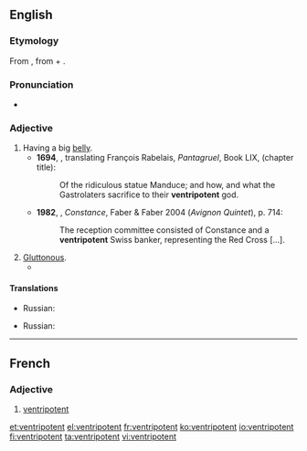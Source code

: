 ==English==
===Etymology===
From {{etyl|frm}} {{term|ventripotent|lang=fr}}, from {{etyl|la}} {{term|venter||belly}} + {{term|potens||powerful}}.

===Pronunciation===
*{{a|UK}} {{IPA|/vɛnˈtɹɪpətənt/}}

===Adjective===
{{en-adj}}

# Having a big [[belly]].
#*'''1694''', {{w|Thomas Urquhart}}, translating François Rabelais, ''Pantagruel'', Book LIX, (chapter title):
#*:Of the ridiculous statue Manduce; and how, and what the Gastrolaters sacrifice to their '''ventripotent''' {{transterm|ventripotent|lang=fr}} god.
#*'''1982''', {{w|Lawrence Durrell}}, ''Constance'', Faber & Faber 2004 (''Avignon Quintet''), p. 714:
#*:The reception committee consisted of Constance and a '''ventripotent''' Swiss banker, representing the Red Cross [...].
# [[gluttonous|Gluttonous]].
#* {{quote-book|passage=I'm sure your being so '''ventripotent''' is useful in county fair competitions, George, but it's driving our bakery into the ground, so we're replacing you.
|year=2008
|author=A. C. Kemp
|pageurl=http://books.google.ca/books?id=cBPEtY2s5UEC&pg=PA198&dq=ventripotent+-%22their+ventripotent+God%22&hl=en&sa=X&ei=aNQ1T9KfHaOpiAKi84ycCg&redir_esc=y#v=onepage&q=ventripotent%20-%22their%20ventripotent%20God%22&f=false
|page=198
|title=The Perfect Insult for Every Occasion
|isbn=978-1-59869-327-0}}

====Translations====
{{trans-top|Having a big belly}}
* Russian: {{t|ru|пузатый}}
{{trans-mid}}
{{trans-bottom}}

{{trans-top|Gluttonous}}
* Russian: {{t|ru|прожорливый}}
{{trans-mid}}
{{trans-bottom}}

----

==French==

===Adjective===
{{fr-adj|m}}

# [[#English|ventripotent]]

[[et:ventripotent]]
[[el:ventripotent]]
[[fr:ventripotent]]
[[ko:ventripotent]]
[[io:ventripotent]]
[[fi:ventripotent]]
[[ta:ventripotent]]
[[vi:ventripotent]]